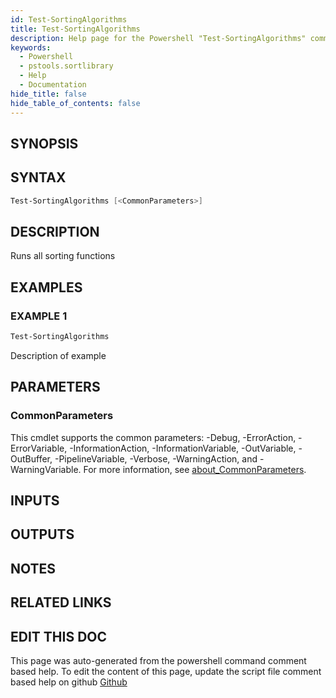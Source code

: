 ```yaml
---
id: Test-SortingAlgorithms
title: Test-SortingAlgorithms
description: Help page for the Powershell "Test-SortingAlgorithms" command
keywords:
  - Powershell
  - pstools.sortlibrary
  - Help
  - Documentation
hide_title: false
hide_table_of_contents: false
---
```


## SYNOPSIS

## SYNTAX

```powershell
Test-SortingAlgorithms [<CommonParameters>]
```

## DESCRIPTION

Runs all sorting functions

## EXAMPLES

### EXAMPLE 1

```powershell
Test-SortingAlgorithms
```

Description of example

## PARAMETERS

### CommonParameters

This cmdlet supports the common parameters: -Debug, -ErrorAction, -ErrorVariable, -InformationAction, -InformationVariable, -OutVariable, -OutBuffer, -PipelineVariable, -Verbose, -WarningAction, and -WarningVariable. For more information, see [about_CommonParameters](http://go.microsoft.com/fwlink/?LinkID=113216).

## INPUTS

## OUTPUTS

## NOTES

## RELATED LINKS

## EDIT THIS DOC 

This page was auto-generated from the powershell command comment based help. To edit the content of this page, update the script file comment based help on github [Github](https://github.com/hanpq/pstools.sortlibrary)
